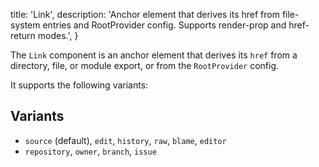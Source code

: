   title: 'Link',
  description:
    'Anchor element that derives its href from file-system entries and RootProvider config. Supports render-prop and href-return modes.',
}

The `Link` component is an anchor element that derives its `href` from a directory, file, or module export, or from the `RootProvider` config.

It supports the following variants:

## Variants

- `source` (default), `edit`, `history`, `raw`, `blame`, `editor`
- `repository`, `owner`, `branch`, `issue`
